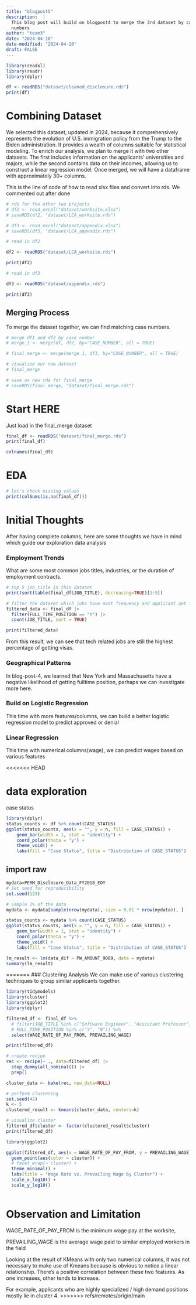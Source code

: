 ```yaml
---
title: "blogpost5"
description:  |
  This blog post will build on blogpost4 to merge the 3rd dataset by case
  numbers
author: "team3"
date: "2024-04-10"
date-modified: "2024-04-10"
draft: FALSE
---
```


```r
library(readxl)
library(readr)
library(dplyr)
```

```r
df <- readRDS("dataset/cleaned_disclosure.rds")
print(df)
```
# Combining Dataset

We selected this dataset, updated in 2024, because it comprehensively represents the evolution of U.S. immigration policy from the Trump to the Biden administration. It provides a wealth of columns suitable for statistical modeling. To enrich our analysis, we plan to merge it with two other datasets. The first includes information on the applicants' universities and majors, while the second contains data on their incomes, allowing us to construct a linear regression model. Once merged, we will have a dataframe with approximately 30+ columns.

This is the line of code of how to read xlsx files and convert into rds. We commented out after done
```r

# rds for the other two projects
# df2 <- read_excel("dataset/worksite.xlsx")
# saveRDS(df2, "dataset/LCA_worksite.rds")

# df3 <- read_excel("dataset/appendix.xlsx")
# saveRDS(df3, "dataset/LCA_appendix.rds")
```

```r
# read in df2

df2 <- readRDS("dataset/LCA_worksite.rds")

print(df2)
```

```r
# read in df3

df3 <- readRDS("dataset/appendix.rds")

print(df3)
```

## Merging Process
To merge the dataset together, we can find matching case numbers.

```r
# merge df1 and df2 by case number
# merge_1 <- merge(df, df2, by="CASE_NUMBER", all = TRUE)
```

```r
# final_merge <- merge(merge_1, df3, by="CASE_NUMBER", all = TRUE)
```

```r
# visualize our new dataset
# final_merge
```

```r
# save as new rds for final_merge
# saveRDS(final_merge, "dataset/final_merge.rds")
```

# Start HERE

Just load in the final_merge dataset
```r
final_df <- readRDS("dataset/final_merge.rds")
print(final_df)
```

```r
colnames(final_df)
```
# EDA

```r
# let's check missing values
print(colSums(is.na(final_df)))
```

# Initial Thoughts
After having complete columns, here are some thoughts we have in mind which guide our exploration data analysis

### Employment Trends
What are some most common jobs titles, industries, or the duration of employment contracts.

```r
# top 5 job_title in this dataset
print(sort(table(final_df$JOB_TITLE), decreasing=TRUE)[1:5])
```

```r
# filter the dataset which jobs have most frequency and applicant get full time position
filtered_data <- final_df |>
  filter(FULL_TIME_POSITION == "Y") |>
  count(JOB_TITLE, sort = TRUE)

print(filtered_data)
```
From this result, we can see that tech related jobs are still the highest percentage of getting visas.

### Geographical Patterns
In blog-post-4, we learned that New York and Massachusetts have a negative likelihood of getting fulltime position, perhaps we can investigate more here.

### Build on Logistic Regression
This time with more features/columns, we can build a better logistic regression model to predict approved or denial


### Linear Regression
This time with numerical columns(wage), we can predict wages based on various features


<<<<<<< HEAD






# data exploration 
case status 
```r
library(dplyr)
status_counts <- df %>% count(CASE_STATUS)
ggplot(status_counts, aes(x = "", y = n, fill = CASE_STATUS)) +
    geom_bar(width = 1, stat = "identity") +
    coord_polar(theta = "y") +
    theme_void() +
    labs(fill = "Case Status", title = "Distribution of CASE_STATUS")
```
## import raw 
```r

mydata=PERM_Disclosure_Data_FY2018_EOY
# Set seed for reproducibility
set.seed(123)

# Sample 1% of the data
mydata <- mydata[sample(nrow(mydata), size = 0.01 * nrow(mydata)), ]

status_counts <- mydata %>% count(CASE_STATUS)
ggplot(status_counts, aes(x = "", y = n, fill = CASE_STATUS)) +
    geom_bar(width = 1, stat = "identity") +
    coord_polar(theta = "y") +
    theme_void() +
    labs(fill = "Case Status", title = "Distribution of CASE_STATUS")
```
```r

lm_result <- lm(data_dif ~ PW_AMOUNT_9089, data = mydata)
summary(lm_result)

```




=======
### Clustering Analysis
We can make use of various clustering techniques to group similar applicants together.
```r
library(tidymodels)
library(cluster)
library(ggplot2)
library(dplyr)

filtered_df <- final_df %>%
  # filter(JOB_TITLE %in% c("Software Engineer", "Assistant Professor", "Business Analyst", "Machine Learning Engineer"),
  # FULL_TIME_POSITION %in% c("Y", "N")) %>%
  select(WAGE_RATE_OF_PAY_FROM, PREVAILING_WAGE)

print(filtered_df)
```


```r
# create recipe
rec <- recipe(~ ., data=filtered_df) |>
  step_dummy(all_nominal()) |>
  prep()

cluster_data <- bake(rec, new_data=NULL)

# perform clustering
set.seed(42)
k <- 5
clustered_result <- kmeans(cluster_data, centers=k)

# visualize cluster
filtered_df$cluster <- factor(clustered_result$cluster)
print(filtered_df)
```

```r
library(ggplot2)

ggplot(filtered_df, aes(x = WAGE_RATE_OF_PAY_FROM, y = PREVAILING_WAGE)) +
  geom_point(aes(color = cluster)) +
  # facet_wrap(~ cluster) +
  theme_minimal() +
  labs(title = "Wage Rate vs. Prevailing Wage by Cluster") +
  scale_x_log10() +
  scale_y_log10()
  
```

# Observation and Limitation

WAGE_RATE_OF_PAY_FROM is the minimum wage pay at the worksite, 

PREVAILING_WAGE is the average wage paid to similar employed workers in the field

Looking at the result of KMeans with only two numerical columns, it was not necessary to make use of Kmeans because is obvious to notice a linear relationship. There's a positive correlation between these two features. As one increases, other tends to increase.

For example, applicants who are highly specialized / high demand positions mostly lie in cluster 4. 
>>>>>>> refs/remotes/origin/main

